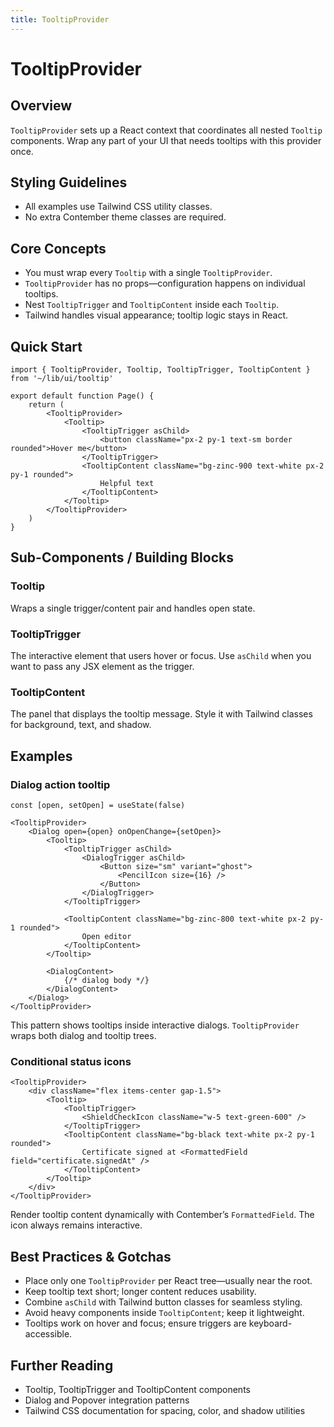 ```yaml
---
title: TooltipProvider
---
```


<!-- Edited by human: false -->
<!-- Examples count: 7 -->
<!-- Source examples: 0 -->
<!-- Playground examples: 1 -->
<!-- External examples: 6 -->
<!-- Import examples: 5 -->

# TooltipProvider

## Overview
`TooltipProvider` sets up a React context that coordinates all nested `Tooltip` components.
Wrap any part of your UI that needs tooltips with this provider once.

## Styling Guidelines
* All examples use Tailwind CSS utility classes.
* No extra Contember theme classes are required.

## Core Concepts
* You must wrap every `Tooltip` with a single `TooltipProvider`.
* `TooltipProvider` has no props—configuration happens on individual tooltips.
* Nest `TooltipTrigger` and `TooltipContent` inside each `Tooltip`.
* Tailwind handles visual appearance; tooltip logic stays in React.

## Quick Start
```tsx
import { TooltipProvider, Tooltip, TooltipTrigger, TooltipContent } from '~/lib/ui/tooltip'

export default function Page() {
	return (
		<TooltipProvider>
			<Tooltip>
				<TooltipTrigger asChild>
					<button className="px-2 py-1 text-sm border rounded">Hover me</button>
				</TooltipTrigger>
				<TooltipContent className="bg-zinc-900 text-white px-2 py-1 rounded">
					Helpful text
				</TooltipContent>
			</Tooltip>
		</TooltipProvider>
	)
}
```

## Sub-Components / Building Blocks

### Tooltip
Wraps a single trigger/content pair and handles open state.

### TooltipTrigger
The interactive element that users hover or focus.
Use `asChild` when you want to pass any JSX element as the trigger.

### TooltipContent
The panel that displays the tooltip message.
Style it with Tailwind classes for background, text, and shadow.

## Examples

### Dialog action tooltip
```tsx
const [open, setOpen] = useState(false)

<TooltipProvider>
	<Dialog open={open} onOpenChange={setOpen}>
		<Tooltip>
			<TooltipTrigger asChild>
				<DialogTrigger asChild>
					<Button size="sm" variant="ghost">
						<PencilIcon size={16} />
					</Button>
				</DialogTrigger>
			</TooltipTrigger>

			<TooltipContent className="bg-zinc-800 text-white px-2 py-1 rounded">
				Open editor
			</TooltipContent>
		</Tooltip>

		<DialogContent>
			{/* dialog body */}
		</DialogContent>
	</Dialog>
</TooltipProvider>
```
This pattern shows tooltips inside interactive dialogs. `TooltipProvider` wraps both dialog and tooltip trees.

### Conditional status icons
```tsx
<TooltipProvider>
	<div className="flex items-center gap-1.5">
		<Tooltip>
			<TooltipTrigger>
				<ShieldCheckIcon className="w-5 text-green-600" />
			</TooltipTrigger>
			<TooltipContent className="bg-black text-white px-2 py-1 rounded">
				Certificate signed at <FormattedField field="certificate.signedAt" />
			</TooltipContent>
		</Tooltip>
	</div>
</TooltipProvider>
```
Render tooltip content dynamically with Contember’s `FormattedField`. The icon always remains interactive.

## Best Practices & Gotchas
* Place only one `TooltipProvider` per React tree—usually near the root.
* Keep tooltip text short; longer content reduces usability.
* Combine `asChild` with Tailwind button classes for seamless styling.
* Avoid heavy components inside `TooltipContent`; keep it lightweight.
* Tooltips work on hover and focus; ensure triggers are keyboard-accessible.

## Further Reading
* Tooltip, TooltipTrigger and TooltipContent components
* Dialog and Popover integration patterns
* Tailwind CSS documentation for spacing, color, and shadow utilities

<!-- End of Generated Documentation -->
